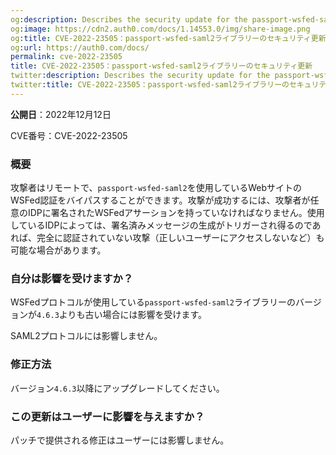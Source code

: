 ```yaml
---
og:description: Describes the security update for the passport-wsfed-saml2 Library.
og:image: https://cdn2.auth0.com/docs/1.14553.0/img/share-image.png
og:title: CVE-2022-23505：passport-wsfed-saml2ライブラリーのセキュリティ更新
og:url: https://auth0.com/docs/
permalink: cve-2022-23505
title: CVE-2022-23505：passport-wsfed-saml2ライブラリーのセキュリティ更新
twitter:description: Describes the security update for the passport-wsfed-saml2 Library.
twitter:title: CVE-2022-23505：passport-wsfed-saml2ライブラリーのセキュリティ更新
---
```


**公開日**：2022年12月12日

CVE番号：CVE-2022-23505

### 概要

攻撃者はリモートで、`passport-wsfed-saml2`を使用しているWebサイトのWSFed認証をバイパスすることができます。攻撃が成功するには、攻撃者が任意のIDPに署名されたWSFedアサーションを持っていなければなりません。使用しているIDPによっては、署名済みメッセージの生成がトリガーされ得るのであれば、完全に認証されていない攻撃（正しいユーザーにアクセスしないなど）も可能な場合があります。

### 自分は影響を受けますか？

WSFedプロトコルが使用している`passport-wsfed-saml2`ライブラリーのバージョンが`4.6.3`よりも古い場合には影響を受けます。

SAML2プロトコルには影響しません。

### 修正方法

バージョン`4.6.3`以降にアップグレードしてください。

### この更新はユーザーに影響を与えますか？

パッチで提供される修正はユーザーには影響しません。